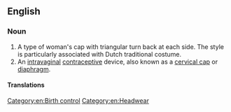 ==English==

===Noun===
{{en-noun}}

# A type of woman's cap with triangular turn back at each side. The style is particularly associated with Dutch traditional costume.
# An [[intravaginal]] [[contraceptive]] device, also known as a [[cervical cap]] or [[diaphragm]].

====Translations====
{{trans-see|contraceptive device|cervical cap}}

[[Category:en:Birth control]]
[[Category:en:Headwear]]